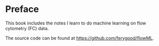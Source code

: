 # Preface {.unnumbered}

This book includes the notes I learn to do machine learning on flow cytometry (FC) data.

The source code can be found at <https://github.com/ferygood/flowML>.
